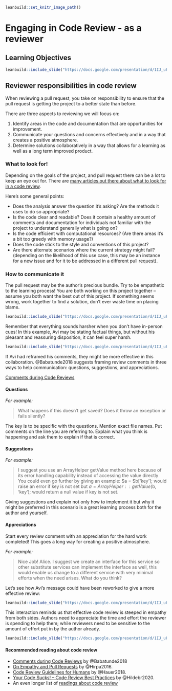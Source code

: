 
```r
leanbuild::set_knitr_image_path()
```

# Engaging in Code Review - as a reviewer

## Learning Objectives

```r
leanbuild::include_slide("https://docs.google.com/presentation/d/1IJ_uFxJud7OdIAr6p8ZOzvYs-SGDqa7g4cUHtUld03I/edit#slide=id.gfc3e8b194d_0_236")
```

## Reviewer responsibilities in code review

When reviewing a pull request, you take on responsibility to ensure that the pull request is getting the project to a better state than before.

There are three aspects to reviewing we will focus on:  

1. Identify areas in the code and documentation that are opportunities for improvement.
2. Communicate your questions and concerns effectively and in a way that creates a positive atmosphere.
3. Determine solutions collaboratively in a way that allows for a learning as well as a long term improved product.

### What to look for!

Depending on the goals of the project, and pull request there can be a lot to keep an eye out for. There are [many articles out there about what to look for in a code review](https://github.com/joho/awesome-code-review#articles).

Here's some general points:

- Does the analysis answer the question it's asking? Are the methods it uses to do so appropriate?
- Is the code clear and readable? Does it contain a healthy amount of comments and documentation for individuals not familiar with the project to understand generally what is going on?
- Is the code efficient with computational resources? (Are there areas it's a bit too greedy with memory usage?)
- Does the code stick to the style and conventions of this project?
- Are there alternate scenarios where the current strategy might fail? (depending on the likelihood of this use case, this may be an instance for a new issue and for it to be addressed in a different pull request).

### How to communicate it

The pull request may be the author’s precious bundle. Try to be empathetic to the learning process! You are both working on this project together -- assume you both want the best out of this project. If something seems wrong, work together to find a solution, don't ever waste time on placing blame.

```r
leanbuild::include_slide("https://docs.google.com/presentation/d/1IJ_uFxJud7OdIAr6p8ZOzvYs-SGDqa7g4cUHtUld03I/edit#slide=id.g102298f211a_0_20")
```

Remember that everything sounds harsher when you don't have in-person cues! In this example, Avi may be stating factual things, but without his pleasant and reassuring disposition, it can feel super harsh.

```r
leanbuild::include_slide("https://docs.google.com/presentation/d/1IJ_uFxJud7OdIAr6p8ZOzvYs-SGDqa7g4cUHtUld03I/edit#slide=id.gfc3e8b194d_0_177")
```

If Avi had reframed his comments, they might be more effective in this collaboration. @Babatunde2018 suggests framing review comments in three ways to help communication: questions, suggestions, and appreciations.  

[Comments during Code Reviews](https://medium.com/@otarutunde/comments-during-code-reviews-2cb7791e1ac7)

#### Questions

_For example:_  

> What happens if this doesn’t get saved? Does it throw an exception or fails silently?

The key is to be specific with the questions. Mention exact file names. Put comments on the line you are referring to. Explain what you think is happening and ask them to explain if that is correct.  

#### Suggestions

_For example:_  

> I suggest you use an ArrayHelper getValue method here because of its error handling capability instead of accessing the value directly
You could even go further by giving an example:
$a = $b[‘key’]; would raise an error if key is not set but $a = ArrayHelper::getValue($b, ‘key’); would return a null value if key is not set.

Giving suggestions and explain not only how to implement it but why it might be preferred in this scenario is a great learning process both for the author and yourself.

#### Appreciations

Start every review comment with an appreciation for the hard work completed! This goes a long way for creating a positive atmosphere.

_For example:_  

> Nice Job! Alice. I suggest we create an interface for this service so other substitute services can implement the interface as well, this would enable us change to a different service with very minimal efforts when the need arises. What do you think?

Let's see how Avi's message could have been reworked to give a more effective review:  

```r
leanbuild::include_slide("https://docs.google.com/presentation/d/1IJ_uFxJud7OdIAr6p8ZOzvYs-SGDqa7g4cUHtUld03I/edit#slide=id.gfa97af8537_0_55")
```

This interaction reminds us that effective code review is steeped in empathy from both sides. Authors need to appreciate the time and effort the reviewer is spending to help them; while reviewers need to be sensitive to the amount of effort put in by the author already.

```r
leanbuild::include_slide("https://docs.google.com/presentation/d/1IJ_uFxJud7OdIAr6p8ZOzvYs-SGDqa7g4cUHtUld03I/edit#slide=id.g102298f211a_0_35")
```

#### Recommended reading about code review

- [Comments during Code Reviews](https://medium.com/@otarutunde/comments-during-code-reviews-2cb7791e1ac7) by @Babatunde2018
- [On Empathy and Pull Requests](https://slack.engineering/on-empathy-pull-requests/) by @Hirpa2016.
- [Code Review Guidelines for Humans](https://phauer.com/2018/code-review-guidelines/) by @Hauer2018.
- [Your Code Sucks! – Code Review Best Practices](https://quickbirdstudios.com/blog/code-review-best-practices-guidelines/) by @Hildebr2020.
- An even longer list of [readings about code review](https://github.com/joho/awesome-code-review)
